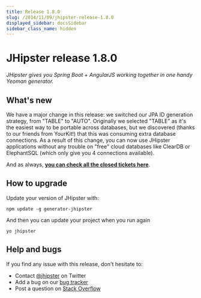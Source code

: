 ```yaml
---
title: Release 1.8.0
slug: /2014/11/09/jhipster-release-1.8.0
displayed_sidebar: docsSidebar
sidebar_class_name: hidden
---
```


JHipster release 1.8.0
==================

*JHipster gives you Spring Boot + AngularJS working together in one handy Yeoman generator.*

What's new
----------

We have a major change in this release: we switched our JPA ID generation strategy, from "TABLE" to "AUTO". Originally we selected "TABLE" as it's the easiest way to be portable across databases, but we discovered (thanks to our friends from YourKit!) that this was consuming extra database connections. As a result of this change, you can now use JHipster applications without any trouble on "free" cloud databases like ClearDB or ElephantSQL (which only give you 4 connections available).

And as always, __[you can check all the closed tickets here](https://github.com/jhipster/generator-jhipster/issues?q=milestone%3A1.8.0+is%3Aclosed)__.

How to upgrade
------------

Update your version of JHipster with:

```
npm update -g generator-jhipster
```

And then you can update your project when you run again

```
yo jhipster
```

Help and bugs
--------------

If you find any issue with this release, don't hesitate to:

- Contact [@jhipster](https://twitter.com/jhipster) on Twitter
- Add a bug on our [bug tracker](https://github.com/jhipster/generator-jhipster/issues?state=open)
- Post a question on [Stack Overflow](http://stackoverflow.com/tags/jhipster/info)
